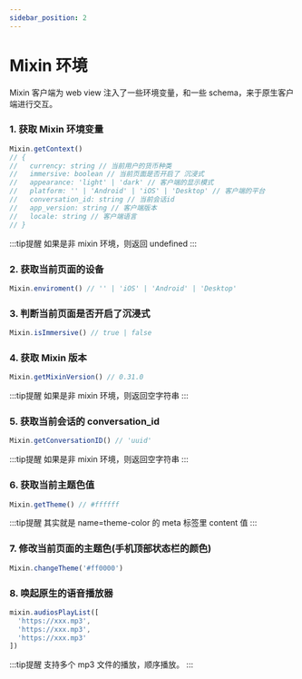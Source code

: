 ```yaml
---
sidebar_position: 2
---
```


# Mixin 环境
Mixin 客户端为 web view 注入了一些环境变量，和一些 schema，来于原生客户端进行交互。


### 1. 获取 Mixin 环境变量
```js
Mixin.getContext()
// {
//   currency: string // 当前用户的货币种类
//   immersive: boolean // 当前页面是否开启了 沉浸式
//   appearance: 'light' | 'dark' // 客户端的显示模式
//   platform: '' | 'Android' | 'iOS' | 'Desktop' // 客户端的平台
//   conversation_id: string // 当前会话id
//   app_version: string // 客户端版本
//   locale: string // 客户端语言
// }
```
:::tip提醒
如果是非 mixin 环境，则返回 undefined
:::

### 2. 获取当前页面的设备
```js
Mixin.enviroment() // '' | 'iOS' | 'Android' | 'Desktop'
```

### 3. 判断当前页面是否开启了沉浸式
```js
Mixin.isImmersive() // true | false
```

### 4. 获取 Mixin 版本
```js
Mixin.getMixinVersion() // 0.31.0
```
:::tip提醒
如果是非 mixin 环境，则返回空字符串
:::

### 5. 获取当前会话的 conversation_id
```js
Mixin.getConversationID() // 'uuid'
```
:::tip提醒
如果是非 mixin 环境，则返回空字符串
:::

### 6. 获取当前主题色值
```js
Mixin.getTheme() // #ffffff
```
:::tip提醒
其实就是 name=theme-color 的 meta 标签里 content 值
:::

### 7. 修改当前页面的主题色(手机顶部状态栏的颜色)
```js
Mixin.changeTheme('#ff0000')
```

### 8. 唤起原生的语音播放器
```js
mixin.audiosPlayList([
  'https://xxx.mp3',
  'https://xxx.mp3',
  'https://xxx.mp3'
])
```
:::tip提醒
支持多个 mp3 文件的播放，顺序播放。
:::

